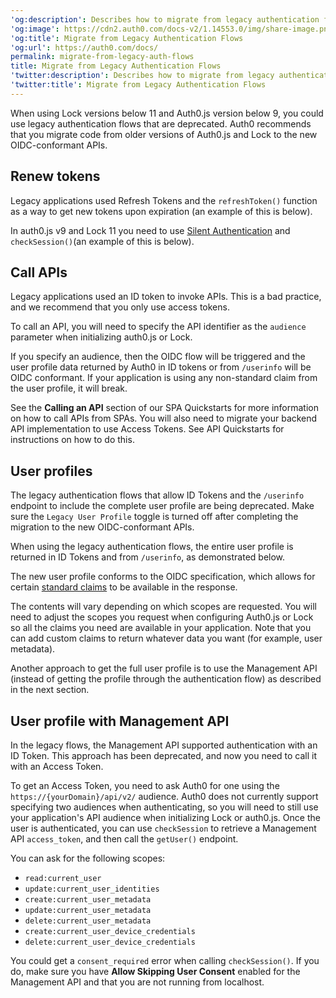 ---
'og:description': Describes how to migrate from legacy authentication flows.
'og:image': https://cdn2.auth0.com/docs-v2/1.14553.0/img/share-image.png
'og:title': Migrate from Legacy Authentication Flows
'og:url': https://auth0.com/docs/
permalink: migrate-from-legacy-auth-flows
title: Migrate from Legacy Authentication Flows
'twitter:description': Describes how to migrate from legacy authentication flows.
'twitter:title': Migrate from Legacy Authentication Flows
---
When using Lock versions below 11 and Auth0.js version below 9, you could use legacy authentication flows that are deprecated. Auth0 recommends that you migrate code from older versions of Auth0.js and Lock to the new OIDC-conformant APIs.

## Renew tokens

Legacy applications used <Tooltip tip="Refresh Token: Token used to obtain a renewed Access Token without forcing users to log in again." cta="View Glossary" href="/docs/glossary?term=Refresh+Tokens">Refresh Tokens</Tooltip> and the `refreshToken()` function as a way to get new tokens upon expiration (an example of this is below).

In auth0.js v9 and Lock 11 you need to use [Silent Authentication](/docs/authenticate/login/configure-silent-authentication) and `checkSession()`(an example of this is below).

## Call APIs

Legacy applications used an <Tooltip tip="ID Token: Credential meant for the client itself, rather than for accessing a resource." cta="View Glossary" href="/docs/glossary?term=ID+token">ID token</Tooltip> to invoke APIs. This is a bad practice, and we recommend that you only use <Tooltip tip="Access Token: Authorization credential, in the form of an opaque string or JWT, used to access an API." cta="View Glossary" href="/docs/glossary?term=access+tokens">access tokens</Tooltip>.

To call an API, you will need to specify the API identifier as the `audience` parameter when initializing auth0.js or Lock.

If you specify an <Tooltip tip="Audience: Unique identifier of the audience for an issued token. Named aud in a token, its value contains the ID of either an application (Client ID) for an ID Token or an API (API Identifier) for an Access Token." cta="View Glossary" href="/docs/glossary?term=audience">audience</Tooltip>, then the OIDC flow will be triggered and the user profile data returned by Auth0 in ID tokens or from `/userinfo` will be OIDC conformant. If your application is using any non-standard claim from the user profile, it will break.

See the **Calling an API** section of our SPA Quickstarts for more information on how to call APIs from SPAs. You will also need to migrate your backend API implementation to use Access Tokens. See API Quickstarts for instructions on how to do this.

## User profiles

The legacy authentication flows that allow ID Tokens and the `/userinfo` endpoint to include the complete user profile are being deprecated. Make sure the `Legacy User Profile` toggle is turned off after completing the migration to the new OIDC-conformant APIs.

When using the legacy authentication flows, the entire user profile is returned in ID Tokens and from `/userinfo`, as demonstrated below.

The new user profile conforms to the OIDC specification, which allows for certain [standard claims](https://openid.net/specs/openid-connect-core-1_0.html#StandardClaims) to be available in the response.

The contents will vary depending on which scopes are requested. You will need to adjust the scopes you request when configuring Auth0.js or Lock so all the claims you need are available in your application. Note that you can add custom claims to return whatever data you want (for example, user metadata).

Another approach to get the full user profile is to use the <Tooltip tip="Management API: A product to allow customers to perform administrative tasks." cta="View Glossary" href="/docs/glossary?term=Management+API">Management API</Tooltip> (instead of getting the profile through the authentication flow) as described in the next section.

## User profile with Management API

In the legacy flows, the Management API supported authentication with an ID Token. This approach has been deprecated, and now you need to call it with an Access Token.

To get an Access Token, you need to ask Auth0 for one using the `https://{yourDomain}/api/v2/` audience. Auth0 does not currently support specifying two audiences when authenticating, so you will need to still use your application's API audience when initializing Lock or auth0.js. Once the user is authenticated, you can use `checkSession` to retrieve a Management API `access_token`, and then call the `getUser()` endpoint.

You can ask for the following scopes:

* `read:current_user`
* `update:current_user_identities`
* `create:current_user_metadata`
* `update:current_user_metadata`
* `delete:current_user_metadata`
* `create:current_user_device_credentials`
* `delete:current_user_device_credentials`

You could get a `consent_required` error when calling `checkSession()`. If you do, make sure you have **Allow Skipping User Consent** enabled for the Management API and that you are not running from localhost.